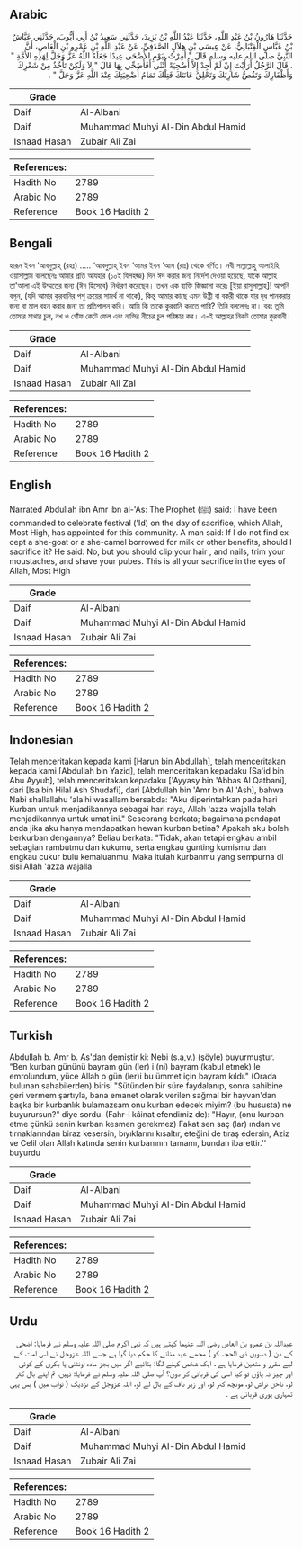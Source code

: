 ## Arabic


<div dir="rtl" lang="ar" style={{fontSize:'larger',backgroundColor:'#f8f9fa',padding:20}}>
حَدَّثَنَا هَارُونُ بْنُ عَبْدِ اللَّهِ، حَدَّثَنَا عَبْدُ اللَّهِ بْنُ يَزِيدَ، حَدَّثَنِي سَعِيدُ بْنُ أَبِي أَيُّوبَ، حَدَّثَنِي عَيَّاشُ بْنُ عَبَّاسٍ الْقِتْبَانِيُّ، عَنْ عِيسَى بْنِ هِلاَلٍ الصَّدَفِيِّ، عَنْ عَبْدِ اللَّهِ بْنِ عَمْرِو بْنِ الْعَاصِ، أَنَّ النَّبِيَّ صلى الله عليه وسلم قَالَ ‏"‏ أُمِرْتُ بِيَوْمِ الأَضْحَى عِيدًا جَعَلَهُ اللَّهُ عَزَّ وَجَلَّ لِهَذِهِ الأُمَّةِ ‏"‏ ‏.‏ قَالَ الرَّجُلُ أَرَأَيْتَ إِنْ لَمْ أَجِدْ إِلاَّ أُضْحِيَةً أُنْثَى أَفَأُضَحِّي بِهَا قَالَ ‏"‏ لاَ وَلَكِنْ تَأْخُذُ مِنْ شَعْرِكَ وَأَظْفَارِكَ وَتَقُصُّ شَارِبَكَ وَتَحْلِقُ عَانَتَكَ فَتِلْكَ تَمَامُ أُضْحِيَتِكَ عِنْدَ اللَّهِ عَزَّ وَجَلَّ ‏"‏ ‏.‏
</div>
<div style={{backgroundColor:'#f8f9fa',padding:20, marginBottom: 10}}><table> <thead> <tr> <th>Grade</th> <th></th> </tr> </thead> <tbody> <tr><td>Daif</td><td>Al-Albani</td></tr><tr><td>Daif</td><td>Muhammad Muhyi Al-Din Abdul Hamid</td></tr><tr><td>Isnaad Hasan</td><td>Zubair Ali Zai</td></tr></tbody></table><table> <thead> <tr> <th>References:</th> <th></th> </tr> </thead> <tbody><tr><td>Hadith No</td><td>2789</td></tr><tr><td>Arabic No</td><td>2789</td></tr><tr><td>Reference</td><td>Book 16 Hadith 2</td></tr></tbody></table></div>

## Bengali


<div dir="ltr" lang="bn" style={{fontSize:'larger',backgroundColor:'#f8f9fa',padding:20}}>
হারূন ইবন ‘আবদুল্লাহ্ (রহঃ) ..... ‘আবদুল্লাহ্ ইবন ‘আমর ইবন ‘আস (রাঃ) থেকে বর্ণিত। নবী সাল্লাল্লাহু আলাইহি ওয়াসাল্লাম বলেছেনঃ আমার প্রতি আযহার (১০ই যিলহজ্জ) দিন ঈদ করার জন্য নির্দেশ দেওয়া হয়েছে, যাকে আল্লাহ তা'আলা এই উম্মতের জন্য (ঈদ হিসেবে) নির্ধারণ করেছেন। তখন এক ব্যক্তি জিজ্ঞাসা করেঃ [ইয়া রাসুলাল্লাহ]! আপনি বলুন, (যদি আমার কুরবানির পশু ক্রয়ের সামর্থ না থাকে), কিন্তু আমার কাছে এমন উষ্ট্রী বা বকরী থাকে যার দুধ পানকরার জন্য বা মাল বহন করার জন্য তা প্রতিপালন করি। আমি কি তাকে কুরবানি করতে পারি? তিনি বললেনঃ না। বরং তুমি তোমার মাথার চুল, নখ ও গোঁফ কেটে ফেল এবং নাভির নীচের চুল পরিষ্কার কর। এ-ই আল্লাহর নিকট তোমার কুরবানী।
</div>
<div style={{backgroundColor:'#f8f9fa',padding:20, marginBottom: 10}}><table> <thead> <tr> <th>Grade</th> <th></th> </tr> </thead> <tbody> <tr><td>Daif</td><td>Al-Albani</td></tr><tr><td>Daif</td><td>Muhammad Muhyi Al-Din Abdul Hamid</td></tr><tr><td>Isnaad Hasan</td><td>Zubair Ali Zai</td></tr></tbody></table><table> <thead> <tr> <th>References:</th> <th></th> </tr> </thead> <tbody><tr><td>Hadith No</td><td>2789</td></tr><tr><td>Arabic No</td><td>2789</td></tr><tr><td>Reference</td><td>Book 16 Hadith 2</td></tr></tbody></table></div>

## English


<div dir="ltr" lang="en" style={{fontSize:'larger',backgroundColor:'#f8f9fa',padding:20}}>
Narrated Abdullah ibn Amr ibn al-'As: The Prophet (ﷺ) said: I have been commanded to celebrate festival ('Id) on the day of sacrifice, which Allah, Most High, has appointed for this community. A man said: If I do not find except a she-goat or a she-camel borrowed for milk or other benefits, should I sacrifice it? He said: No, but you should clip your hair , and nails, trim your moustaches, and shave your pubes. This is all your sacrifice in the eyes of Allah, Most High
</div>
<div style={{backgroundColor:'#f8f9fa',padding:20, marginBottom: 10}}><table> <thead> <tr> <th>Grade</th> <th></th> </tr> </thead> <tbody> <tr><td>Daif</td><td>Al-Albani</td></tr><tr><td>Daif</td><td>Muhammad Muhyi Al-Din Abdul Hamid</td></tr><tr><td>Isnaad Hasan</td><td>Zubair Ali Zai</td></tr></tbody></table><table> <thead> <tr> <th>References:</th> <th></th> </tr> </thead> <tbody><tr><td>Hadith No</td><td>2789</td></tr><tr><td>Arabic No</td><td>2789</td></tr><tr><td>Reference</td><td>Book 16 Hadith 2</td></tr></tbody></table></div>

## Indonesian


<div dir="ltr" lang="id" style={{fontSize:'larger',backgroundColor:'#f8f9fa',padding:20}}>
Telah menceritakan kepada kami [Harun bin Abdullah], telah menceritakan kepada kami [Abdullah bin Yazid], telah menceritakan kepadaku [Sa'id bin Abu Ayyub], telah menceritakan kepadaku ['Ayyasy bin 'Abbas Al Qatbani], dari [Isa bin Hilal Ash Shudafi], dari [Abdullah bin 'Amr bin Al 'Ash], bahwa Nabi shallallahu 'alaihi wasallam bersabda: "Aku diperintahkan pada hari Kurban untuk menjadikannya sebagai hari raya, Allah 'azza wajalla telah menjadikannya untuk umat ini." Seseorang berkata; bagaimana pendapat anda jika aku hanya mendapatkan hewan kurban betina? Apakah aku boleh berkurban dengannya? Beliau berkata: "Tidak, akan tetapi engkau ambil sebagian rambutmu dan kukumu, serta engkau gunting kumismu dan engkau cukur bulu kemaluanmu. Maka itulah kurbanmu yang sempurna di sisi Allah 'azza wajalla
</div>
<div style={{backgroundColor:'#f8f9fa',padding:20, marginBottom: 10}}><table> <thead> <tr> <th>Grade</th> <th></th> </tr> </thead> <tbody> <tr><td>Daif</td><td>Al-Albani</td></tr><tr><td>Daif</td><td>Muhammad Muhyi Al-Din Abdul Hamid</td></tr><tr><td>Isnaad Hasan</td><td>Zubair Ali Zai</td></tr></tbody></table><table> <thead> <tr> <th>References:</th> <th></th> </tr> </thead> <tbody><tr><td>Hadith No</td><td>2789</td></tr><tr><td>Arabic No</td><td>2789</td></tr><tr><td>Reference</td><td>Book 16 Hadith 2</td></tr></tbody></table></div>

## Turkish


<div dir="ltr" lang="tr" style={{fontSize:'larger',backgroundColor:'#f8f9fa',padding:20}}>
Abdullah b. Amr b. As'dan demiştir ki: Nebi (s.a,v.) (şöyle) buyurmuştur. “Ben kurban gününü bayram gün (ler) i (ni) bayram (kabul etmek) le emrolundum, yüce Allah o gün (ler)i bu ümmet için bayram kıldı." (Orada bulunan sahabilerden) birisi "Sütünden bir süre faydalanıp, sonra sahibine geri vermem şartıyla, bana emanet olarak verilen sağmal bir hayvan'dan başka bir kurbanlık bulamazsam onu kurban edecek miyim? (bu hususta) ne buyurursun?" diye sordu. (Fahr-i kâinat efendimiz de): "Hayır, (onu kurban etme çünkü senin kurban kesmen gerekmez) Fakat sen saç (lar) ından ve tırnaklarından biraz kesersin, bıyıklarını kısaltır, eteğini de tıraş edersin, Aziz ve Celil olan Allah katında senin kurbanının tamamı, bundan ibarettir.'' buyurdu
</div>
<div style={{backgroundColor:'#f8f9fa',padding:20, marginBottom: 10}}><table> <thead> <tr> <th>Grade</th> <th></th> </tr> </thead> <tbody> <tr><td>Daif</td><td>Al-Albani</td></tr><tr><td>Daif</td><td>Muhammad Muhyi Al-Din Abdul Hamid</td></tr><tr><td>Isnaad Hasan</td><td>Zubair Ali Zai</td></tr></tbody></table><table> <thead> <tr> <th>References:</th> <th></th> </tr> </thead> <tbody><tr><td>Hadith No</td><td>2789</td></tr><tr><td>Arabic No</td><td>2789</td></tr><tr><td>Reference</td><td>Book 16 Hadith 2</td></tr></tbody></table></div>

## Urdu


<div dir="rtl" lang="ur" style={{fontSize:'larger',backgroundColor:'#f8f9fa',padding:20}}>
عبداللہ بن عمرو بن العاص رضی اللہ عنہما کہتے ہیں کہ نبی اکرم صلی اللہ علیہ وسلم نے فرمایا: اضحی کے دن ( دسویں ذی الحجہ کو ) مجھے عید منانے کا حکم دیا گیا ہے جسے اللہ عزوجل نے اس امت کے لیے مقرر و متعین فرمایا ہے ، ایک شخص کہنے لگا: بتائیے اگر میں بجز مادہ اونٹنی یا بکری کے کوئی اور چیز نہ پاؤں تو کیا اسی کی قربانی کر دوں؟ آپ صلی اللہ علیہ وسلم نے فرمایا: نہیں، تم اپنے بال کتر لو، ناخن تراش لو، مونچھ کتر لو، اور زیر ناف کے بال لے لو، اللہ عزوجل کے نزدیک ( ثواب میں ) بس یہی تمہاری پوری قربانی ہے ۔
</div>
<div style={{backgroundColor:'#f8f9fa',padding:20, marginBottom: 10}}><table> <thead> <tr> <th>Grade</th> <th></th> </tr> </thead> <tbody> <tr><td>Daif</td><td>Al-Albani</td></tr><tr><td>Daif</td><td>Muhammad Muhyi Al-Din Abdul Hamid</td></tr><tr><td>Isnaad Hasan</td><td>Zubair Ali Zai</td></tr></tbody></table><table> <thead> <tr> <th>References:</th> <th></th> </tr> </thead> <tbody><tr><td>Hadith No</td><td>2789</td></tr><tr><td>Arabic No</td><td>2789</td></tr><tr><td>Reference</td><td>Book 16 Hadith 2</td></tr></tbody></table></div>